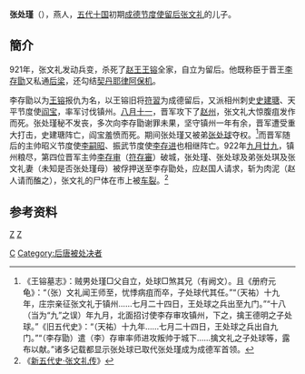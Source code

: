 {{Infobox_Person
| name =张处瑾
|image=
| caption=
|box_width=170px
|occupation= 軍人
| period = 10世紀
|birth_name=
| other_names =
| Sex =男
|birth_date=?
|birth_place=镇州
|death_date= 922年
|death_place=镇州
| nationality =唐朝
| residence =
| party =
| religion =
| spouse = 
| relatives =父 [[张文礼|张文礼]]<br>弟 张处球 张处琪
| educate =
| past =叛亂犯
| work =
| award = 
}}
'''张处瑾'''（{{bd||？|922年||catIdx=Z}}），燕人，[[五代十国|五代十国]]初期[[成德节度使|成德节度使]][[留后|留后]][[张文礼|张文礼]]的儿子。

== 簡介 ==
921年，张文礼发动兵变，杀死了[[赵_(五代)|赵王]][[王镕|王镕]]全家，自立为留后。他既称臣于晋王[[李存勖|李存勖]]又私通[[后梁|后梁]]，还勾结[[契丹|契丹]][[耶律阿保机|耶律阿保机]]。

李存勖以为[[王镕|王镕]]报仇为名，以王镕旧将[[符習|符習]]为成德留后，又派相州刺史[[史建瑭|史建瑭]]、天平节度使[[阎宝|阎宝]]，率军讨伐镇州。[[八月十一|八月十一]]，晋军攻下了[[赵州|赵州]]，张文礼大惊腹疽发作而死。张处瑾秘不发丧，多次向李存勖谢罪未果，坚守镇州一年有余，晋军遭受重大打击，史建瑭阵亡，阎宝羞愤而死。期间张处瑾又被弟[[张处球|张处球]]夺权。<ref>《王镕墓志》：贼男处瑾□父自立，处球□煞其兄（有阙文）。且《册府元龟》：“（张）文礼闻王师至，忧悸病疽而卒，子处球代其任。”“（天祐）十九年，庄宗亲征张文礼于镇州……七月二十四日，王处球之兵出至九门。”“十八（当为“九”之误）年九月，北面招讨使李存审攻镇州，下之，擒王德明之子处球。”《旧五代史》：“（天祐）十九年……七月二十四日，王处球之兵出自九门。”“（李存勖）遣（李）存审率师进攻叛帅于城下……擒文礼之子处球等，露布以献。”诸多记载都显示张处球已取代张处瑾成为成德军首领。</ref>而晋军随后的主帅昭义节度使[[李嗣昭|李嗣昭]]、振武节度使[[李存进|李存进]]也相继阵亡。922年[[九月廿九|九月廿九]]，镇州粮尽，第四位晋军主帅[[李存审|李存审]]（[[符存審|符存審]]）破城，张处瑾、张处球及弟张处琪及张文礼妻（未知是否张处瑾母）被俘押送至李存勖处，应赵国人请求，斩为肉泥（赵人请而醢之），张文礼的尸体在市上被[[车裂|车裂]]。<ref>《[[s:新五代史/卷39|新五代史·张文礼传]]》</ref>

==参考资料==

<div class="references-small">
<references />
</div>

[[category:五代十国軍事人物|Z]]
[[category:成德軍节度使|Z]]
[[Category:张姓|C]]
[[Category:后唐被处决者|Category:后唐被处决者]]